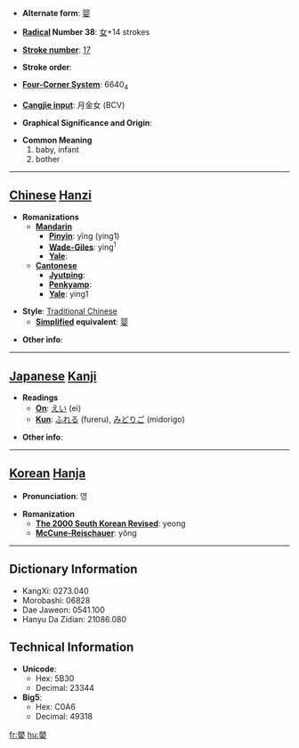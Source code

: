 * '''Alternate form''': [[婴]]

* '''[[Wiktionary:Chinese radical index| Radical]] Number 38''': [[Wiktionary:Chinese radical index 女|女]]+14 strokes

* '''[[Wiktionary:Chinese total strokes index|Stroke number]]''': [[Wiktionary:Chinese total strokes index 17|17]]

* '''Stroke order''': 

* '''[[Wiktionary:Chinese four corner index|Four-Corner System]]''': 6640<sub>4</sub>

* '''[[Wiktionary:Chinese Cangjie index|Cangjie input]]''': 月金女 (BCV)

* '''Graphical Significance and Origin''': 

* '''Common Meaning'''
*#baby, infant
*# bother


----

== [[Chinese]] [[Hanzi]] ==

* '''Romanizations'''
** '''[[Mandarin]]'''
*** '''[[Pinyin]]''': yīng (ying1)
*** '''[[Wade-Giles]]''': ying<sup>1</sup>
*** '''[[Yale]]''': 
** '''[[Cantonese]]'''
*** '''[[Jyutping]]''':
*** '''[[Penkyamp]]''': 
*** '''[[Yale]]''': ying1

* '''Style''': [[Traditional Chinese]] 
** '''[[Simplified Chinese|Simplified]] equivalent''': [[婴]]

* '''Other info''': 

----

== [[Japanese]] [[Kanji]] ==

* '''Readings'''
** '''[[On]]''': [[えい]] (ei)
** '''[[Kun]]''': [[ふれる]] (fureru), [[みどりご]] (midorigo)

* '''Other info''':  

----

== [[Korean]] [[Hanja]] ==

* '''Pronunciation''': 영

* '''Romanization'''
** '''[[The 2000 South Korean Revised Romanization|The 2000 South Korean Revised]]''': yeong
** '''[[McCune-Reischauer]]''': yŏng

----

== Dictionary Information ==

* KangXi: 0273.040
* Morobashi: 06828
* Dae Jaweon: 0541.100
* Hanyu Da Zidian: 21086.080

== Technical Information ==

* '''Unicode''':
** Hex: 5B30
** Decimal: 23344
* '''Big5''':
** Hex: C0A6
** Decimal: 49318

[[fr:嬰]]
[[hu:嬰]]